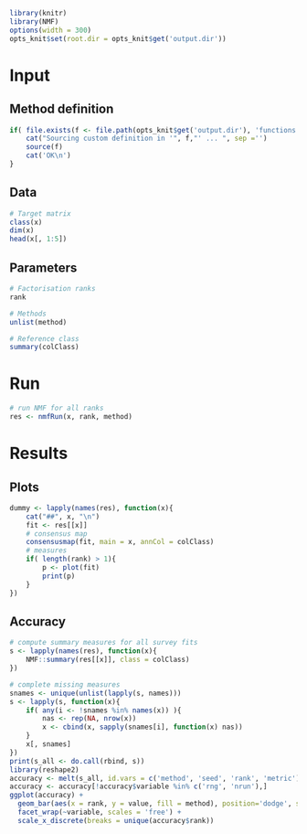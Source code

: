 

```r
library(knitr)
library(NMF)
options(width = 300)
opts_knit$set(root.dir = opts_knit$get('output.dir'))
```

# Input

## Method definition
```r
if( file.exists(f <- file.path(opts_knit$get('output.dir'), 'functions.R')) ){
	cat("Sourcing custom definition in '", f,"' ... ", sep ='')
	source(f)
	cat('OK\n')
}
```

## Data

```r
# Target matrix
class(x)
dim(x)
head(x[, 1:5])
```
## Parameters
```r
# Factorisation ranks
rank

# Methods
unlist(method)

# Reference class
summary(colClass)
```

# Run

```r
# run NMF for all ranks
res <- nmfRun(x, rank, method)
```

# Results

## Plots

```r
dummy <- lapply(names(res), function(x){
	cat("##", x, "\n")
	fit <- res[[x]]
	# consensus map
	consensusmap(fit, main = x, annCol = colClass)
	# measures
	if( length(rank) > 1){
		p <- plot(fit)
		print(p)
	}
})
```

## Accuracy

```r
# compute summary measures for all survey fits
s <- lapply(names(res), function(x){
	NMF::summary(res[[x]], class = colClass)
})

# complete missing measures
snames <- unique(unlist(lapply(s, names)))
s <- lapply(s, function(x){
	if( any(i <- !snames %in% names(x)) ){
		nas <- rep(NA, nrow(x))
		x <- cbind(x, sapply(snames[i], function(x) nas))
	}
	x[, snames]
})
print(s_all <- do.call(rbind, s))
library(reshape2)
accuracy <- melt(s_all, id.vars = c('method', 'seed', 'rank', 'metric'))
accuracy <- accuracy[!accuracy$variable %in% c('rng', 'nrun'),]
ggplot(accuracy) + 
  geom_bar(aes(x = rank, y = value, fill = method), position='dodge', stat='identity') + 
  facet_wrap(~variable, scales = 'free') +
  scale_x_discrete(breaks = unique(accuracy$rank))
```
